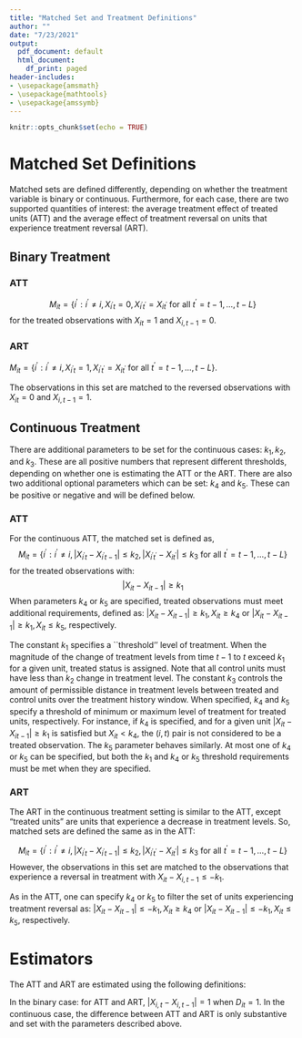 ```yaml
---
title: "Matched Set and Treatment Definitions"
author: ""
date: "7/23/2021"
output:
  pdf_document: default
  html_document:
    df_print: paged
header-includes:
- \usepackage{amsmath}
- \usepackage{mathtools}
- \usepackage{amssymb}
---
```


```r
knitr::opts_chunk$set(echo = TRUE)
```

# Matched Set Definitions

Matched sets are defined differently, depending on whether the treatment variable is binary or continuous. Furthermore, for each case, there are two supported quantities of interest: the average treatment effect of treated units (ATT) and the average effect of treatment reversal on units that experience treatment reversal (ART).

## Binary Treatment


### ATT

$$
  M_{it} = \{i^\prime : i^\prime \ne i, X_{i^\prime t} =0, X_{i^\prime t^\prime} = X_{i t^\prime} \textrm{ for all } t^\prime = t-1, \dots,t-L\} 
$$
for the treated observations with $X_{it}=1$ and $X_{i,t-1}=0$. 

### ART

$M_{it} = \{i^\prime : i^\prime \ne i, X_{i^\prime t} =1,
X_{i^\prime t^\prime} = X_{i t^\prime} \textrm{ for all } t^\prime =
t-1, \dots,t-L\}$.  

The observations in this set are matched to the reversed observations with $X_{it}=0$ and $X_{i,t-1}=1$.


## Continuous Treatment

There are additional parameters to be set for the continuous cases: $k_1, k_2$, and $k_3$. These are all positive numbers that represent different thresholds, depending on whether one is estimating the ATT or the ART. There are also two additional optional parameters which can be set: $k_4$ and $k_5$. These can be positive or negative and will be defined below.

### ATT 


For the continuous ATT, the matched set is defined as,
$$
  M_{it}  =  \{i^\prime : i^\prime \ne i, \lvert X_{i^\prime t} - X_{i^\prime t-1} \lvert \leq k_2,
                 \lvert X_{i^\prime t^\prime} - X_{i t^\prime} \lvert \leq k_3 \textrm{ for all } t^\prime = t-1, \dots,t-L\} 
$$
for the treated observations with: 
$$ 
\lvert X_{it} - X_{it-1} \lvert \geq k_1
$$
When parameters $k_4$ or $k_5$ are specified, treated observations must meet additional requirements, defined as: $\lvert X_{it} - X_{it-1} \lvert \geq k_1, X_{it} \geq k_4$ or $\lvert X_{it} - X_{it-1} \lvert \geq k_1, X_{it} \leq k_5$, respectively.

The constant $k_1$ specifies a ``threshold'' level of treatment. When the magnitude of the change of treatment levels from time $t-1$ to $t$ exceed $k_1$ for a given unit, treated status is assigned. Note that all control units must have less than $k_2$ change in treatment level. The constant $k_3$ controls the amount of permissible distance in treatment levels between treated and control units over the treatment history window. When specified, $k_4$ and $k_5$ specify a threshold of minimum or maximum level of treatment for treated units, respectively. For instance, if $k_4$ is specified, and for a given unit $\lvert X_{it} - X_{it-1} \lvert \geq k_1$ is satisfied but $X_{it} < k_4$, the $(i,t)$ pair is not considered to be a treated observation. The $k_5$ parameter behaves similarly. At most one of $k_4$ or $k_5$ can be specified, but both the $k_1$ and $k_4$ or $k_5$ threshold requirements must be met when they are specified. 

### ART

The ART in the continuous treatment setting is similar to the ATT, except "treated units" are units that experience a decrease in treatment levels. So, matched sets are defined the same as in the ATT:

$$
  M_{it}  =  \{i^\prime : i^\prime \ne i, \lvert X_{i^\prime t} - X_{i^\prime t-1} \lvert \leq k_2,
                 \lvert X_{i^\prime t^\prime} - X_{i t^\prime} \lvert \leq k_3 \textrm{ for all } t^\prime = t-1, \dots,t-L\} 
$$
However, the observations in this set are matched to the observations that experience a reversal in treatment with $X_{it} - X_{i,t-1}  \leq -k_1$.

As in the ATT, one can specify $k_4$ or $k_5$ to filter the set of units experiencing treatment reversal as: $\lvert X_{it} - X_{it-1} \lvert \leq -k_1, X_{it} \geq k_4$ or $\lvert X_{it} - X_{it-1} \lvert \leq -k_1, X_{it} \leq k_5$, respectively.

# Estimators
The ATT and ART are estimated using the following definitions:

\subsection{ATT and ART (Brute Force)}
\begin{align*}
&\frac{1}{\sum_{i=1}^N \sum_{t=L+1}^{T-F} D_{it}} \sum_{i=1}^N \sum_{t=L+1}^{T-F} \notag  
& D_{it} \frac{(Y_{i,t+F - Y_{i,t-1}}) - \sum_{i^\prime \in M_{it}} w_{it}^{i^\prime} (Y_{i^\prime,t+F} - Y_{i^\prime,t-1}) }{|X_{i,t} - X_{i,t-1}|}
\end{align*}
In the binary case: for ATT and ART, $|X_{i,t} - X_{i,t-1}| = 1$ when $D_{it} = 1$. In the continuous case, the difference between ATT and ART is only substantive and set with the parameters described above.
\subsection{ATT and ART (package implementation)}
\begin{align*}
 W_{it}^\ast = \sum_{i^\prime=1}^N \sum_{t^\prime = 1}^T D_{i^\prime
    t^\prime} \cdot v_{it}^{i^\prime t^\prime} 
\end{align*}    
\begin{align*}
    v_{it}^{i^\prime t^\prime}& = 
    \begin{cases}
       \frac{1}{|X_{i^\prime t^\prime} - X_{i^\prime t^\prime-1}|} \text{ if }(i,t) = (i^\prime, t^\prime + F),\\
       \frac{- 1}{|X_{i^\prime t^\prime} - X_{i^\prime t^\prime-1}|} \text{ if } (i,t) = (i^\prime,t^\prime -1) \\
       \frac{- w_{i^\prime t^\prime}^i}{|X_{i^\prime t^\prime} - X_{i^\prime t^\prime-1}|} \text{ if } i \in  M_{i^\prime t^\prime}, t = t^\prime + F\\
       \frac{w_{i^\prime t^\prime}^i}{|X_{i^\prime t^\prime} - X_{i^\prime t^\prime-1}|} \text{ if } i \in  M_{i^\prime t^\prime}, t = t^\prime - 1 \\
       0 \text{ otherwise. }
    \end{cases}
\end{align*}

\begin{align*}
    \hat\delta(F,L) = \sum_{t=1}^T W_{it}^\ast Y_{it} /\sum_{i=1}^N\sum_{t=1}^T
D_{it}
\end{align*}

